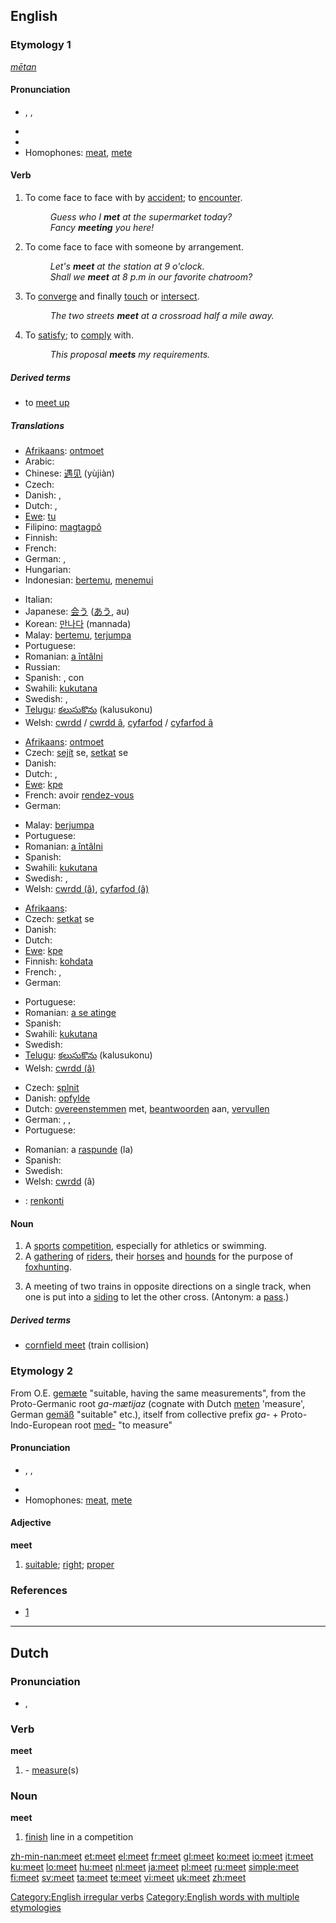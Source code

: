 {{wikipedia|dab=Meet}}
==English==

{{rank|book|story|deep|471|meet|interest|brother|I've}}

===Etymology 1===
{{OE.}} ''[[mētan]]''

====Pronunciation====
* {{enPR|mēt}}, {{IPA|/miːt/}}, {{SAMPA|/mi:t/}}
* {{audio|en-us-meet.ogg|Audio (US)}}
* {{rhymes|iːt}}
* Homophones: [[meat]], [[mete]]

====Verb====
{{en-verb|meets|meeting|met}}

# To come face to face with by [[accident]]; to [[encounter]].
#: ''Guess who I '''met''' at the supermarket today?''
#: ''Fancy '''meeting''' you here!''
# To come face to face with someone by arrangement.
#: ''Let's '''meet''' at the station at 9 o'clock.''
#: ''Shall we '''meet''' at 8 p.m in our favorite chatroom?''
# To [[converge]] and finally [[touch]] or [[intersect]].
#: ''The two streets '''meet''' at a crossroad half a mile away.''
# To [[satisfy]]; to [[comply]] with.
#: ''This proposal '''meets''' my requirements.''

=====Derived terms=====
* to [[meet up]]

=====Translations=====
{{trans-top|encounter}}
* [[Afrikaans]]: [[ontmoet]]
* Arabic: {{Arab|[[لاقى]]}} {{IPAchar|(lāqa)}}
* Chinese: [[遇见]] (yùjiàn)
* Czech: {{t|cs|potkat}}
* Danish: {{t|da|møde}}, {{t|da|træffe}}
* Dutch: {{t|nl|ontmoeten}}, {{t|nl|treffen}}
* [[Ewe]]: [[tu]]
* Filipino: [[magtagpô]]
* Finnish: {{t|fi|tavata}}
* French: {{t|fr|rencontrer}}
* German: {{t|de|treffen}}, {{t|de|begegnen}}
* Hungarian: {{t|hu|találkozik}}
* Indonesian: [[temu|bertemu]], [[temu|menemui]]
{{trans-mid}}
* Italian: {{t|it|incontrare}}
* Japanese: [[会う]] ([[あう]], au)
* Korean: [[만나다]] (mannada)
* Malay: [[temu|bertemu]], [[jumpa|terjumpa]]
* Portuguese: {{t|pt|encontrar}}
* Romanian: [[întâlni|a întâlni]]
* Russian: {{t|ru|встречать|tr=vstrečát’|}}
* Spanish: {{t|es|encontrar}}, {{t|es|encontrarse}} con
* Swahili: [[kukutana]]
* Swedish: {{t|sv|träffa}}, {{t|sv|råka}}
* [[Telugu]]: [[కలుసుకొను]] (kalusukonu)
* Welsh: [[cwrdd]] / [[cwrdd â]], [[cyfarfod]] / [[cyfarfod â]]
{{trans-bottom}}

{{trans-top|see through arrangement}}
* [[Afrikaans]]: [[ontmoet]]
* Czech: [[sejít]] se, [[setkat]] se
* Danish: {{t|da|mødes}}
* Dutch: {{t|nl|afspreken}}, {{t|nl|treffen}}
* [[Ewe]]: [[kpe]]
* French: avoir [[rendez-vous]]
* German: {{t|de|treffen}}
{{trans-mid}}
* Malay: [[jumpa|berjumpa]]
* Portuguese: {{t|pt|encontrar}}
* Romanian: [[întâlni|a întâlni]]
* Spanish: {{t|es|encontrarse}}
* Swahili: [[kukutana]]
* Swedish: {{t|sv|träffa}}, {{t|sv|möta}}
* Welsh: [[cwrdd (â)]], [[cyfarfod (â)]]
{{trans-bottom}}

{{trans-top|converge and touch}}
* [[Afrikaans]]: {{t|af|ontmoet}}
* Czech: [[setkat]] se
* Danish: {{t|da|mødes}}
* Dutch: {{t|nl|raken}}
* [[Ewe]]: [[kpe]]
* Finnish: [[kohdata]]
* French: {{t|fr|converger}}, {{t|fr|toucher}}
* German: {{t|de|treffen}}
{{trans-mid}}
* Portuguese: {{t|pt|encontrar}}
* Romanian: [[atinge|a se atinge]]
* Spanish: {{t|es|encontrarse}}
* Swahili: [[kukutana]]
* Swedish: {{t|sv|möta}}
* [[Telugu]]: [[కలుసుకొను]] (kalusukonu)
* Welsh: [[cwrdd (â)]]
{{trans-bottom}}

{{trans-top|comply}}
* Czech: [[splnit]]
* Danish: [[opfylde]]
* Dutch: [[overeenstemmen]] met, [[beantwoorden]] aan, [[vervullen]]
* German: {{t|de|entsprechen}}, {{t|de|gerechtwerden}}, {{t|de|nachkommen}}
* Portuguese: {{t|pt|satisfazer}}
{{trans-mid}}
* Romanian: a [[raspunde]] (la)
* Spanish: {{t|es|llenar}}
* Swedish: {{t|sv|uppfylla}}
* Welsh: [[cwrdd]] (â)
{{trans-bottom}}

{{checktrans-top}}
* {{ttbc|Esperanto}}: [[renkonti]]
{{trans-bottom}}

====Noun====
{{en-noun}}

# A [[sport]]s [[competition]], especially for athletics or swimming.
# A [[gathering]] of [[rider]]s, their [[horse]]s and [[hound]]s for the purpose of [[foxhunting]].
# {{rail transport}} A meeting of two trains in opposite directions on a single track, when one is put into a [[siding]] to let the other cross. (Antonym: a [[pass]].)

=====Derived terms=====

* [[cornfield meet]] (train collision)

===Etymology 2===
From O.E. [[gemæte]] "suitable, having the same measurements", from the Proto-Germanic root ''ga-mætijaz'' (cognate with Dutch [[meten]] 'measure', German [[gemäß]] "suitable" etc.), itself from collective prefix ''ga-'' + Proto-Indo-European root [[med-]] "to measure"

====Pronunciation====
* {{enPR|mēt}}, {{IPA|/miːt/}}, {{SAMPA|/mi:t/}}
* {{rhymes|iːt}}
* Homophones: [[meat]], [[mete]]

====Adjective====
'''meet'''

# [[suitable]]; [[right]]; [[proper]]
{{seeCites}}

===References===
* {{R:Online Etymology Dictionary}} [http://www.etymonline.com/index.php?search=meet&searchmode=none]

[[Category:English irregular verbs]]
[[Category:English words with multiple etymologies]]

----

==Dutch==

{{etystub}}

===Pronunciation===
* {{IPA|/met/}}, {{SAMPA|/met/}}

===Verb===
'''meet'''

# {{form of|singular indicative|meten}} - [[measure]](s)

===Noun===
'''meet'''

# [[finish]] line in a competition

[[zh-min-nan:meet]]
[[et:meet]]
[[el:meet]]
[[fr:meet]]
[[gl:meet]]
[[ko:meet]]
[[io:meet]]
[[it:meet]]
[[ku:meet]]
[[lo:meet]]
[[hu:meet]]
[[nl:meet]]
[[ja:meet]]
[[pl:meet]]
[[ru:meet]]
[[simple:meet]]
[[fi:meet]]
[[sv:meet]]
[[ta:meet]]
[[te:meet]]
[[vi:meet]]
[[uk:meet]]
[[zh:meet]]
